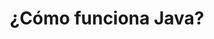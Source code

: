 ---
title: ¿Cómo funciona Java?
description: Java es un lenguaje de programación de alto nivel que se compila en un código intermedio llamado bytecode, que luego se ejecuta en una máquina virtual Java (JVM).
---